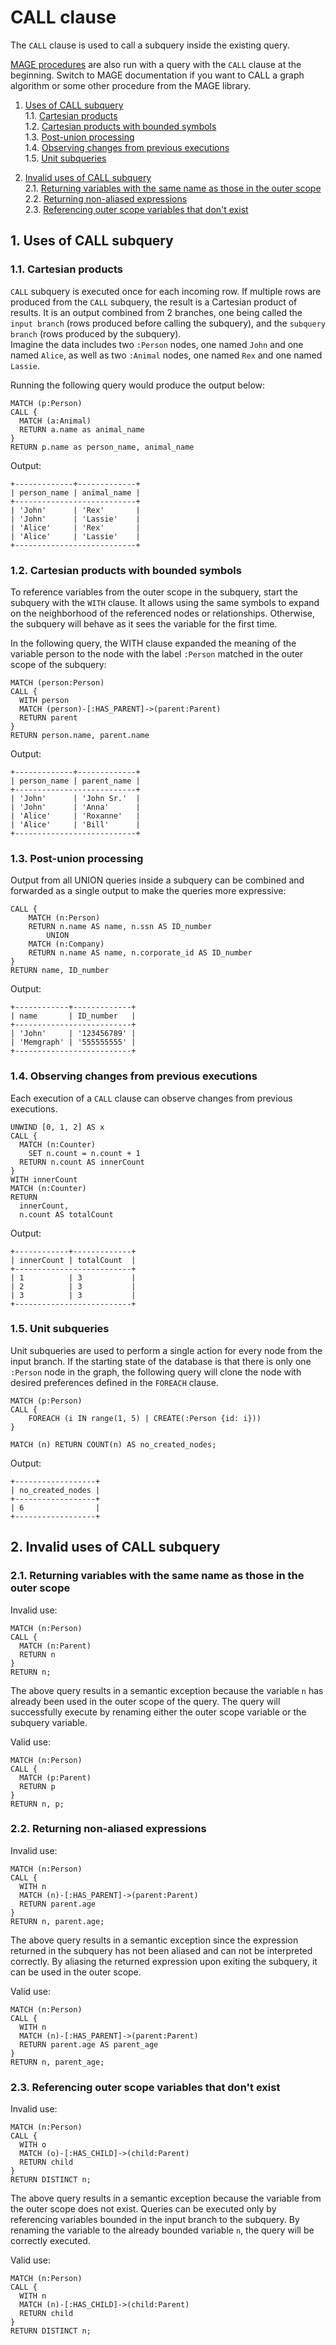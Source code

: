
# CALL clause

The `CALL` clause is used to call a subquery inside the existing query.

<Callout type="info">

[MAGE procedures](/docs/mage/usage/calling-procedures) are also run with a query with the `CALL` clause at the beginning. 
Switch to MAGE documentation if you want to CALL a graph algorithm or some other procedure from the MAGE library.

</Callout>

1. [Uses of CALL subquery](#1-uses-of-call-subquery) <br />
    1.1. [Cartesian products](#11-cartesian-products) <br />
    1.2. [Cartesian products with bounded symbols](#12-cartesian-products-with-bounded-symbols) <br />
    1.3. [Post-union processing](#13-post-union-processing) <br />
    1.4. [Observing changes from previous executions](#14-observing-changes-from-previous-executions)<br />
    1.5. [Unit subqueries](#15-unit-subqueries)

2. [Invalid uses of CALL subquery](#2-invalid-uses-of-call-subquery) <br />
    2.1. [Returning variables with the same name as those in the outer scope](#21-returning-variables-with-same-name-as-those-in-the-outer-scope) <br />
    2.2. [Returning non-aliased expressions](#22-returning-non-aliased-expressions) <br />
    2.3. [Referencing outer scope variables that don't exist](#22-referencing-outer-scope-variables-that-dont-exist) <br />

## 1. Uses of CALL subquery

### 1.1. Cartesian products

`CALL` subquery is executed once for each incoming row. If multiple rows are produced from the
`CALL` subquery, the result is a Cartesian product of results. It is an output combined from 2 branches, 
one being called the `input branch` (rows produced before calling the subquery), and the `subquery branch`
(rows produced by the subquery).  
Imagine the data includes two `:Person` nodes, one named `John` and one named `Alice`, 
as well as two `:Animal` nodes, one named `Rex` and one named `Lassie`.

Running the following query would produce the output below: 
```cypher
MATCH (p:Person)
CALL {
  MATCH (a:Animal)
  RETURN a.name as animal_name
}
RETURN p.name as person_name, animal_name
```


Output:
```nocopy
+-------------+-------------+
| person_name | animal_name |
+---------------------------+
| 'John'      | 'Rex'       |
| 'John'      | 'Lassie'    |
| 'Alice'     | 'Rex'       |
| 'Alice'     | 'Lassie'    |
+---------------------------+
```

### 1.2. Cartesian products with bounded symbols

To reference variables from the outer scope in the subquery, start the subquery with the `WITH` clause. 
It allows using the same symbols to expand on the neighborhood of the referenced nodes or relationships.
Otherwise, the subquery will behave as it sees the variable for the first time.

In the following query, the WITH clause expanded the meaning of the variable person to the node with the 
label `:Person` matched in the outer scope of the subquery:

```cypher
MATCH (person:Person)
CALL {
  WITH person
  MATCH (person)-[:HAS_PARENT]->(parent:Parent)
  RETURN parent
}
RETURN person.name, parent.name
```

Output:
```nocopy
+-------------+-------------+
| person_name | parent_name |
+---------------------------+
| 'John'      | 'John Sr.'  |
| 'John'      | 'Anna'      |
| 'Alice'     | 'Roxanne'   |
| 'Alice'     | 'Bill'      |
+---------------------------+
```

### 1.3. Post-union processing

Output from all UNION queries inside a subquery can be combined and
forwarded as a single output to make the queries more expressive:

```cypher
CALL {
	MATCH (n:Person)
	RETURN n.name AS name, n.ssn AS ID_number
		UNION
	MATCH (n:Company)
	RETURN n.name AS name, n.corporate_id AS ID_number
}
RETURN name, ID_number
```

Output:
```nocopy
+------------+-------------+
| name       | ID_number   |
+--------------------------+
| 'John'     | '123456789' |
| 'Memgraph' | '555555555' |
+--------------------------+
```

### 1.4. Observing changes from previous executions

Each execution of a `CALL` clause can observe changes from previous executions.


```cypher
UNWIND [0, 1, 2] AS x
CALL {
  MATCH (n:Counter)
    SET n.count = n.count + 1
  RETURN n.count AS innerCount
}
WITH innerCount
MATCH (n:Counter)
RETURN
  innerCount,
  n.count AS totalCount
```

Output:
```nocopy
+------------+-------------+
| innerCount | totalCount  |
+--------------------------+
| 1          | 3           |
| 2          | 3           |
| 3          | 3           |
+--------------------------+
```

### 1.5. Unit subqueries

Unit subqueries are used to perform a single action for every node from the input branch.
If the starting state of the database is that there is only one `:Person` node in the graph,
the following query will clone the node with desired preferences defined in the `FOREACH` clause.

```cypher
MATCH (p:Person)
CALL {
	FOREACH (i IN range(1, 5) | CREATE(:Person {id: i}))
}

MATCH (n) RETURN COUNT(n) AS no_created_nodes;
```

Output:
```nocopy
+------------------+
| no_created_nodes |
+------------------+
| 6                |
+------------------+
```

## 2. Invalid uses of CALL subquery

### 2.1. Returning variables with the same name as those in the outer scope

Invalid use:
```cypher
MATCH (n:Person)
CALL {
  MATCH (n:Parent)
  RETURN n
}
RETURN n;
```

The above query results in a semantic exception because the variable `n` has
already been used in the outer scope of the query. The query will 
successfully execute by renaming either the outer scope variable or the subquery variable.

Valid use:
```cypher
MATCH (n:Person)
CALL {
  MATCH (p:Parent)
  RETURN p
}
RETURN n, p;
```

### 2.2. Returning non-aliased expressions

Invalid use:
```cypher
MATCH (n:Person)
CALL {
  WITH n
  MATCH (n)-[:HAS_PARENT]->(parent:Parent)
  RETURN parent.age
}
RETURN n, parent.age;
```

The above query results in a semantic exception since the expression returned in the
subquery has not been aliased and can not be interpreted correctly. By aliasing the
returned expression upon exiting the subquery, it can be used in the outer scope. 

Valid use:
```cypher
MATCH (n:Person)
CALL {
  WITH n
  MATCH (n)-[:HAS_PARENT]->(parent:Parent)
  RETURN parent.age AS parent_age
}
RETURN n, parent_age;
```

### 2.3. Referencing outer scope variables that don't exist

Invalid use:
```cypher
MATCH (n:Person)
CALL {
  WITH o
  MATCH (o)-[:HAS_CHILD]->(child:Parent)
  RETURN child
}
RETURN DISTINCT n;
```

The above query results in a semantic exception because the variable from the outer scope does not exist.
Queries can be executed only by referencing variables bounded in the input branch to the subquery.
By renaming the variable to the already bounded variable `n`, the query will be correctly executed.

Valid use:
```cypher
MATCH (n:Person)
CALL {
  WITH n
  MATCH (n)-[:HAS_CHILD]->(child:Parent)
  RETURN child
}
RETURN DISTINCT n;
```
